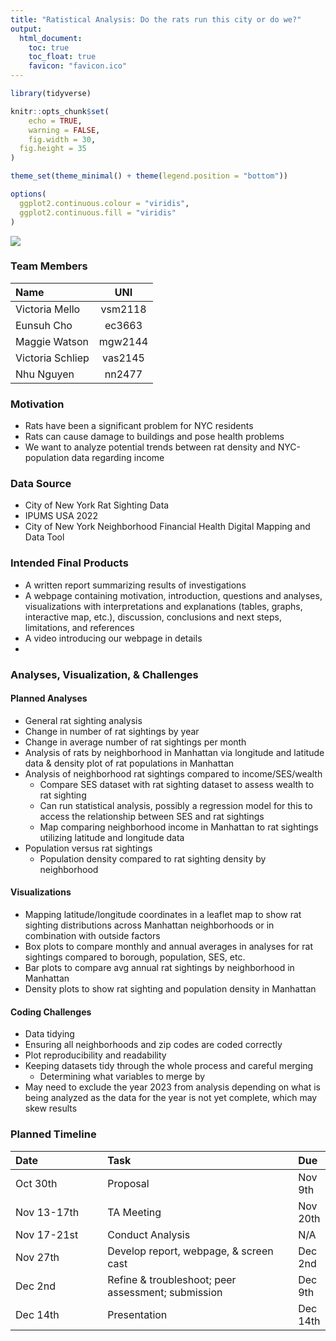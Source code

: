 ```yaml
---
title: "Ratistical Analysis: Do the rats run this city or do we?"
output: 
  html_document:
    toc: true
    toc_float: true
    favicon: "favicon.ico"
---
```



```r
library(tidyverse)

knitr::opts_chunk$set(
	echo = TRUE,
	warning = FALSE,
	fig.width = 30, 
  fig.height = 35
)

theme_set(theme_minimal() + theme(legend.position = "bottom"))

options(
  ggplot2.continuous.colour = "viridis",
  ggplot2.continuous.fill = "viridis"
)

```

![](https://pyxis.nymag.com/v1/imgs/4be/8b4/33d3b72dfa03e72acb21faf9938c192a03-4-13-Rats.2x.rsquare.w700.jpg)

### Team Members 

| **Name**         | **UNI**    |
|:-----------------|:----------:|
| Victoria Mello   | vsm2118    |
| Eunsuh Cho       | ec3663     |
| Maggie Watson    | mgw2144    |
| Victoria Schliep | vas2145    |
| Nhu Nguyen       | nn2477     |



### Motivation 
* Rats have been a significant problem for NYC residents
* Rats can cause damage to buildings and pose health problems
* We want to analyze potential trends between rat density and NYC-population data regarding income

### Data Source 
* City of New York Rat Sighting Data 
* IPUMS USA 2022 
* City of New York Neighborhood Financial Health Digital Mapping and Data Tool 

### Intended Final Products
* A written report summarizing results of investigations
* A webpage containing motivation, introduction, questions and analyses, visualizations with interpretations and explanations (tables, graphs, interactive map, etc.), discussion, conclusions and next steps, limitations, and references
* A video introducing our webpage in details
* 

### Analyses, Visualization, & Challenges 
#### Planned Analyses
* General rat sighting analysis
* Change in number of rat sightings by year 
* Change in average number of rat sightings per month
* Analysis of rats by neighborhood in Manhattan via longitude and latitude data & density plot of rat populations in Manhattan 
* Analysis of neighborhood rat sightings compared to income/SES/wealth 
  * Compare SES dataset with rat sighting dataset to assess wealth to rat sighting 
  * Can run statistical analysis, possibly a regression model for this to access the relationship between SES and rat sightings
  * Map comparing neighborhood income in Manhattan to rat sightings utilizing latitude and longitude data 
* Population versus rat sightings 
  * Population density compared to rat sighting density by neighborhood 

#### Visualizations
* Mapping latitude/longitude coordinates in a leaflet map to show rat sighting distributions across Manhattan neighborhoods or in combination with outside factors 
* Box plots to compare monthly and annual averages in analyses for rat sightings compared to borough, population, SES, etc. 
* Bar plots to compare avg annual rat sightings by neighborhood in Manhattan 
* Density plots to show rat sighting and population density in Manhattan 

#### Coding Challenges 
* Data tidying 
* Ensuring all neighborhoods and zip codes are coded correctly 
* Plot reproducibility and readability 
* Keeping datasets tidy through the whole process and careful merging
  * Determining what variables to merge by 
* May need to exclude the year 2023 from analysis depending on what is being analyzed as the data for the year is not yet complete, which may skew results 

### Planned Timeline 

| **Date**                | **Task**                                           | **Due**  |
|:------------------------|:-------------------------------------------------- |:-------- |
| Oct 30th                | Proposal                                           | Nov 9th  |
| Nov 13-17th             | TA Meeting                                         | Nov 20th |
| Nov 17-21st             | Conduct Analysis                                   | N/A      |
| Nov 27th                | Develop report, webpage, & screen cast             | Dec 2nd  |
| Dec 2nd                 | Refine & troubleshoot; peer assessment; submission | Dec 9th  |
| Dec 14th                | Presentation                                       | Dec 14th |



